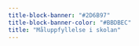 ---
title-block-banner: "#2D6B97"
title-block-banner-color: "#BBDBEC"
title: "Måluppfyllelse i skolan"
---
